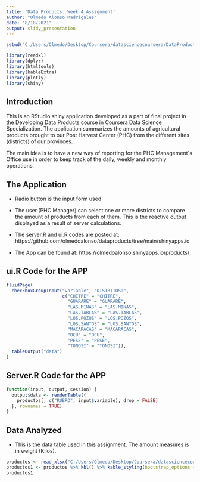 ```yaml
---
title: 'Data Products: Week 4 Assignment'
author: "Olmedo Alonso Madrigales"
date: "8/18/2021"
output: slidy_presentation
---
```


```r
setwd("C:/Users/Olmedo/Desktop/Coursera/datasciencecoursera/DataProducts/")
```

```r

library(readxl)
library(dplyr)
library(htmltools)
library(kableExtra)
library(plotly)
library(shiny)
```

## Introduction

This is an RStudio shiny application developed as a part of final project in the Developing Data Products course in Coursera Data Science Specialization. The application summarizes the amounts of agricultural products brought to our Post Harvest Center (PHC) from the different sites (districts) of our provinces.

The main idea is to have a new way of reporting for the PHC Management´s Office use in order to keep track of the daily, weekly and monthly operations.

## The Application

- Radio button is the input form used

- The user (PHC Manager) can select one or more districts to compare the amount of products from each of them.  This is the reactive output displayed as a result of server calculations. 

- The server.R and ui.R codes are posted at: https://github.com/olmedoalonso/dataproducts/tree/main/shinyapps.io

- The App can be found at: https://olmedoalonso.shinyapps.io/products/


## ui.R Code for the APP

```r

fluidPage(
  checkboxGroupInput("variable", "DISTRITOS:",
                     c("CHITRE" = "CHITRE",
                       "GUARARE" = "GUARARE",
                       "LAS.MINAS" = "LAS.MINAS",
                       "LAS.TABLAS" = "LAS.TABLAS",
                       "LOS.POZOS" = "LOS.POZOS",
                       "LOS.SANTOS" = "LOS.SANTOS",
                       "MACARACAS" = "MACARACAS",
                       "OCU" = "OCU",
                       "PESE" = "PESE",
                       "TONOSI" = "TONOSI")),
  tableOutput("data")
)
```

## Server.R Code for the APP

```r

function(input, output, session) {
  output$data <- renderTable({
    productos[, c("RUBRO", input$variable), drop = FALSE]
  }, rownames = TRUE)
}
```

## Data Analyzed

- This is the data table used in this assignment.  The amount measures is in weight (Kilos).

```r
productos <- read_xlsx("C:/Users/Olmedo/Desktop/Coursera/datasciencecoursera/DataProducts/Products/PmaSolJulio2021.xlsx")
productos1 <- productos %>% kbl() %>% kable_styling(bootstrap_options = "striped", full_width = F, position = "center") %>% column_spec(2:11, width = "5em")
productos1
```
